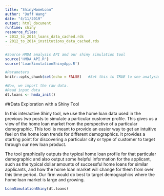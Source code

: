 ```yaml
---
title: "ShinyHomeLoan"
author: "Duff Wang"
date: "4/11/2019"
output: html_document
runtime: shiny
resource_files:
- 2012_to_2014_loans_data_cached.rds
- 2012_to_2014_institutions_data_cached.rds
---
```


```r
#Source HMDA analysis API and our shiny simulation tool
source('HMDA_API.R')
source('LoanSimulationShinyApp.R')

#Parameters
knitr::opts_chunk$set(echo = FALSE)   #Set this to TRUE to see analysis code in the report
```

```r
#Now, we import the raw data.
#Read input data
dt.loans <- hmda_init()
```

##Data Exploration with a Shiny Tool
  
In this interactive Shiny tool, we use the home loan data used in the previous two posts to simulate a particular customer profile. This gives us a view of the home loan market from the perspective of a particular demographic. This tool is meant to provide an easier way to get an intuitive feel on the home loan trends for different demographics. It provides a starting point for discovering a particular city or type of customer to target through our new loan product.
  
The tool graphically outputs the typical home loan profile for that particular demographic and also output some helpful information for the applicant, such as the typical dollar amounts of successful home loans for similar applicants, and how the home loan market will change for them from over this time period. Our firm would do best to target demographics where the home loan market is large and growing.

```r
LoanSimulationShiny(dt.loans)
```
